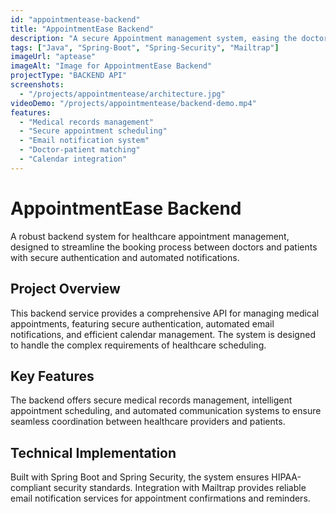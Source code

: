 ```yaml
---
id: "appointmentease-backend"
title: "AppointmentEase Backend"
description: "A secure Appointment management system, easing the doctor and patients appointments with notifications and calendars."
tags: ["Java", "Spring-Boot", "Spring-Security", "Mailtrap"]
imageUrl: "aptease"
imageAlt: "Image for AppointmentEase Backend"
projectType: "BACKEND API"
screenshots:
  - "/projects/appointmentease/architecture.jpg"
videoDemo: "/projects/appointmentease/backend-demo.mp4"
features:
  - "Medical records management"
  - "Secure appointment scheduling"
  - "Email notification system"
  - "Doctor-patient matching"
  - "Calendar integration"
---
```


# AppointmentEase Backend

A robust backend system for healthcare appointment management, designed to streamline the booking process between doctors and patients with secure authentication and automated notifications.

## Project Overview

This backend service provides a comprehensive API for managing medical appointments, featuring secure authentication, automated email notifications, and efficient calendar management. The system is designed to handle the complex requirements of healthcare scheduling.

## Key Features

The backend offers secure medical records management, intelligent appointment scheduling, and automated communication systems to ensure seamless coordination between healthcare providers and patients.

## Technical Implementation

Built with Spring Boot and Spring Security, the system ensures HIPAA-compliant security standards. Integration with Mailtrap provides reliable email notification services for appointment confirmations and reminders.
